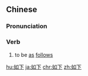 ==Chinese==
{{zh-forms}}

===Pronunciation===
{{zh-pron
|m=rúxià
|c=jyu4 haa6
|mn=kh:jû-hā/qz:lû-hǎ/tp,xm:lû-hā/zz:jî-hēe/twvk:jî-hā/qz:lîr-hǎ
|cat=v
}}

===Verb===
{{zh-verb}}

# to be [[as]] [[follow]]s

[[hu:如下]]
[[ja:如下]]
[[chr:如下]]
[[zh:如下]]